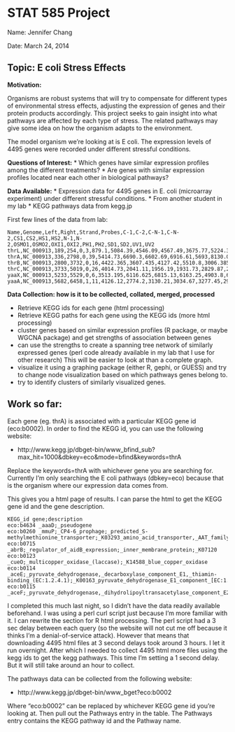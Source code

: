 STAT 585 Project
========================================================
Name: Jennifer Chang

Date: March 24, 2014

Topic: E coli Stress Effects
-----------------------

**Motivation:**

Organisms are robust systems that will try to compensate for different types of environmental stress effects, adjusting the expression of genes and their protein products accordingly.  This project seeks to gain insight into what pathways are affected by each type of stress. The related pathways may give some idea on how the organism adapts to the environment.

The model organism we're looking at is E coli.  The expression levels of 4495 genes were recorded under different stressful conditions. 

**Questions of Interest:**
* Which genes have similar expression profiles among the different treatments?
* Are genes with similar expression profiles located near each other in biological pathways?

**Data Available:**
* Expression data for 4495 genes in E. coli (microarray experiment) under different stressful conditions.
  * From another student in my lab
* KEGG pathways data from kegg.jp

First few lines of the data from lab:

    Name,Genome,Left,Right,Strand,Probes,C-1,C-2,C-N-1,C-N-2,CS1,CS2,HS1,HS2,N-1,N-2,OSMO1,OSMO2,OXI1,OXI2,PH1,PH2,SD1,SD2,UV1,UV2
    thrL,NC_000913,189,254,0,3,879.1,5084.39,4546.09,4567.49,3675.77,5224.34,4478.29,5322.83,4964.07,3454.97,4531.38,5980.55,4280.31,4850.89,3877.28,4390.3,3610.96,5444.51,4576.56,5368.29
    thrA,NC_000913,336,2798,0,39,5414.73,6690.3,6602.69,6916.61,5693,8130.07,7332.8,6655.32,6538.31,6087.38,7587.61,6557.46,6601.19,7295.16,8032.49,5096.85,5872.61,7340.37,5964.53,6941.64
    thrB,NC_000913,2800,3732,0,16,4422.365,3607.435,4127.42,5510.8,3006.385,6201.945,5435.84,4829.43,4367.41,3465.7,4787.79,3764.09,4325.555,5197.31,4645.045,3809.18,3088.84,4003.335,3446.44,4755.96
    thrC,NC_000913,3733,5019,0,26,4014.73,2041.11,1956.19,1931.73,2829.87,2325.45,1953.05,1575.68,1997.17,2260.375,1847.94,2194.68,1839.93,1744.595,2610.36,3306.395,2979.075,1716.985,2523.655,1791.38
    yaaX,NC_000913,5233,5529,0,6,3513.195,6116.625,6815.13,6163.25,4903.8,6683.355,7913.935,7055.21,8745.9,4858.61,6504.795,5744.08,6892.02,7080.175,4930.425,7799.265,4315.725,8836.68,3821.76,6740.79
    yaaA,NC_000913,5682,6458,1,11,4126.12,2774.2,3130.21,3034.67,3277.45,2993.66,3355.36,3390.82,2569.19,3783.69,3070.14,2838.48,3170.14,1797.61,3152.4,2820.47,3868.44,2551.58,4514.88,3082.76
    
**Data Collection: how is it to be collected, collated, merged, processed**

* Retrieve KEGG ids for each gene (html processing)
* Retrieve KEGG paths for each gene using the KEGG ids (more html processing)
* cluster genes based on similar expression profiles (R package, or maybe WGCNA package) and get strengths of association between genes
* can use the strengths to create a spanning tree network of similarly expressed genes (perl code already available in my lab that I use for other research) This will be easier to look at than a complete graph.
* visualize it using a graphing package (either R, gephi, or GUESS) and try to change node visualization based on which pathways genes belong to.
* try to identify clusters of similarly visualized genes.

Work so far:
-----------
Each gene (eg. thrA) is associated with a particular KEGG gene id (eco:b0002).  In order to find the KEGG id, you can use the following website:

* http://www.kegg.jp/dbget-bin/www_bfind_sub?max_hit=1000&dbkey=eco&mode=bfind&keywords=thrA
    
Replace the keywords=thrA with whichever gene you are searching for.  Currently I'm only searching the E coli pathways (dbkey=eco) because that is the organism where our expression data comes from.

This gives you a html page of results.  I can parse the html to get the KEGG gene id and the gene description.

    KEGG_id gene;description
    eco:b4634 _aaaD;_pseudogene
    eco:b0260 _mmuP;_CP4-6_prophage;_predicted_S-methylmethionine_transporter;_K03293_amino_acid_transporter,_AAT_family
    eco:b0715 _abrB;_regulator_of_aidB_expression;_inner_membrane_protein;_K07120
    eco:b0123 _cueO;_multicopper_oxidase_(laccase);_K14588_blue_copper_oxidase
    eco:b0114 _aceE;_pyruvate_dehydrogenase,_decarboxylase_component_E1,_thiamin-binding_(EC:1.2.4.1);_K00163_pyruvate_dehydrogenase_E1_component_[EC:1.2.4.1]
    eco:b0115 _aceF;_pyruvate_dehydrogenase,_dihydrolipoyltransacetylase_component_E2_(EC:2.3.1.12);_K00627_pyruvate_dehydrogenase_E2_component_(dihydrolipoamide_acetyltransferase)_[EC:2.3.1.12]
    
I completed this much last night, so I didn't have the data readily available beforehand.  I was using a perl curl script just because I'm more familiar with it. I can rewrite the section for R html processing. The perl script had a 3 sec delay between each query (so the website will not cut me off because it thinks I'm a denial-of-service attack).  However that means that downloading 4495 html files at 3 second delays took around 3 hours. I let it run overnight. After which I needed to collect 4495 html more files using the kegg ids to get the kegg pathways. This time I'm setting a 1 second delay.  But it will still take around an hour to collect. 

The pathways data can be collected from the following website:

* http://www.kegg.jp/dbget-bin/www_bget?eco:b0002

Where "eco:b0002" can be replaced by whichever KEGG gene id you're looking at.  Then pull out the Pathways entry in the table. The Pathways entry contains the KEGG pathway id and the Pathway name.

<!-- comment
#=======
Load information from Twitter:
#```{r}
# Connect to Twitter
# Online Directions: http://thinktostart.wordpress.com/2013/05/22/twitter-authentification-with-r/
library(RCurl)
options(RCurlOptions=list(cainfo=system.file("CurlSSL", "cacert.pem",package="RCurl")))
require(twitteR)
reqURL<-"https://api.twitter.com/oauth/request_token"
accessURL<-"https://api.twitter.com/oauth/access_token"
authURL<-"https://api.twitter.com/oauth/authorize"
consumerKey<-"7LTjhEJ19yEs5rsV5x60TA"
consumerSecret<-"8YZc0wfGVvi5IOIsN795QxXubSnKNwiHH4C2xiWMPc"

twitCred<-OAuthFactory$new(consumerKey=consumerKey,consumerSecret=consumerSecret, requestURL=reqURL, accessURL=accessURL, authURL=authURL)
twitCred$handshake(cainfo=system.file("CurlSSL","cacert.pem",package="RCurl"))
registerTwitterOAuth(twitCred)

# work with Twitter Data
rsTweets<-searchTwitter("#Olympics", n=500) # search twitter
saveRDS(rsTweets, file="rsTweets.RData") # save search
rsTweets<-readRDS("rsTweets.RData") # read in saved search
str(rsTweets[[1]])

rsTweets[[1]]$getText()
rsTweets[[1]]$getScreenName()
library(plyr)
tweets.df=ldply(rsTweets,function(t) t$toDataFrame())
names(tweets.df)
head(tweets.df)
head(tweets.df$text)
head(tweets.df$screenName)
```

Shiny basic example
#```{r}
library(shiny)
runExample("01_hello")
runExample()

# Creating a Shiny app requires creating two files and putting it into a folder (e.g. shiny_app)
# 1) ui.R (user interface)
# 2) server.R

runApp("shiny_app") # run the app by giving the folder name (and loc)
```
-->
